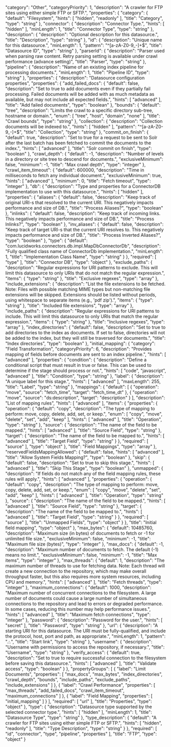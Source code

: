   "category": "Other",
  "categoryPriority": 1,
  "description": "A crawler for FTP sites using either simple FTP or SFTP.",
  "properties": {
    "category": {
      "default": "Filesystem",
      "hints": [
        "hidden",
        "readonly"
      ],
      "title": "Category",
      "type": "string"
    },
    "connector": {
      "description": "Connector Type.",
      "hints": [
        "hidden"
      ],
      "minLength": 1,
      "title": "Connector Type",
      "type": "string"
    },
    "description": {
      "description": "Optional description for this datasource.",
      "title": "Description",
      "type": "string"
    },
    "id": {
      "description": "Unique name for this datasource.",
      "minLength": 1,
      "pattern": "^[a-zA-Z0-9_-]+$",
      "title": "Datasource ID",
      "type": "string"
    },
    "parserId": {
      "description": "Parser used when parsing raw content. Retry parsing setting is available under crawl performance (advance setting)",
      "title": "Parser",
      "type": "string"
    },
    "pipeline": {
      "description": "Name of an existing index pipeline for processing documents.",
      "minLength": 1,
      "title": "Pipeline ID",
      "type": "string"
    },
    "properties": {
      "description": "Datasource configuration properties",
      "properties": {
        "add_failed_docs": {
          "default": false,
          "description": "Set to true to add documents even if they partially fail processing. Failed documents will be added with as much metadata as available, but may not include all expected fields.",
          "hints": [
            "advanced"
          ],
          "title": "Add failed documents",
          "type": "boolean"
        },
        "bounds": {
          "default": "tree",
          "description": "Limits the crawl to a specific directory sub-tree, hostname or domain.",
          "enum": [
            "tree",
            "host",
            "domain",
            "none"
          ],
          "title": "Crawl bounds",
          "type": "string"
        },
        "collection": {
          "description": "Collection documents will be indexed to.",
          "hints": [
            "hidden"
          ],
          "pattern": "^[a-zA-Z0-9_-]+$",
          "title": "Collection",
          "type": "string"
        },
        "commit_on_finish": {
          "default": true,
          "description": "Set to true for a request to be sent to Solr after the last batch has been fetched to commit the documents to the index.",
          "hints": [
            "advanced"
          ],
          "title": "Solr commit on finish",
          "type": "boolean"
        },
        "crawl_depth": {
          "default": -1,
          "description": "Number of levels in a directory or site tree to descend for documents.",
          "exclusiveMinimum": false,
          "minimum": -1,
          "title": "Max crawl depth",
          "type": "integer"
        },
        "crawl_item_timeout": {
          "default": 600000,
          "description": "Time in milliseconds to fetch any individual document.",
          "exclusiveMinimum": true,
          "hints": [
            "advanced"
          ],
          "minimum": 0,
          "title": "Fetch timeout",
          "type": "integer"
        },
        "db": {
          "description": "Type and properties for a ConnectorDB implementation to use with this datasource.",
          "hints": [
            "hidden"
          ],
          "properties": {
            "aliases": {
              "default": false,
              "description": "Keep track of original URI-s that resolved to the current URI. This negatively impacts performance and size of DB.",
              "title": "Process Aliases?",
              "type": "boolean"
            },
            "inlinks": {
              "default": false,
              "description": "Keep track of incoming links. This negatively impacts performance and size of DB.",
              "title": "Process Inlinks?",
              "type": "boolean"
            },
            "inv_aliases": {
              "default": false,
              "description": "Keep track of target URI-s that the current URI resolves to. This negatively impacts performance and size of DB.",
              "title": "Process Inverted Aliases?",
              "type": "boolean"
            },
            "type": {
              "default": "com.lucidworks.connectors.db.impl.MapDbConnectorDb",
              "description": "Fully qualified class name of ConnectorDb implementation.",
              "minLength": 1,
              "title": "Implementation Class Name",
              "type": "string"
            }
          },
          "required": [
            "type"
          ],
          "title": "Connector DB",
          "type": "object"
        },
        "exclude_paths": {
          "description": "Regular expressions for URI patterns to exclude. This will limit this datasource to only URIs that do not match the regular expression.",
          "items": {
            "type": "string"
          },
          "title": "Exclusive regexes",
          "type": "array"
        },
        "include_extensions": {
          "description": "List the file extensions to be fetched. Note: Files with possible matching MIME types but non-matching file extensions will be skipped. Extensions should be listed without periods, using whitespace to separate items (e.g., 'pdf zip').",
          "items": {
            "type": "string"
          },
          "title": "Included file extensions",
          "type": "array"
        },
        "include_paths": {
          "description": "Regular expressions for URI patterns to include. This will limit this datasource to only URIs that match the regular expression.",
          "items": {
            "type": "string"
          },
          "title": "Inclusive regexes",
          "type": "array"
        },
        "index_directories": {
          "default": false,
          "description": "Set to true to add directories to the index as documents. If set to false, directories will not be added to the index, but they will still be traversed for documents.",
          "title": "Index directories",
          "type": "boolean"
        },
        "initial_mapping": {
          "category": "Field Transformation",
          "categoryPriority": 6,
          "description": "Provides mapping of fields before documents are sent to an index pipeline.",
          "hints": [
            "advanced"
          ],
          "properties": {
            "condition": {
              "description": "Define a conditional script that must result in true or false. This can be used to determine if the stage should process or not.",
              "hints": [
                "code",
                "javascript",
                "advanced"
              ],
              "title": "Condition",
              "type": "string"
            },
            "label": {
              "description": "A unique label for this stage.",
              "hints": [
                "advanced"
              ],
              "maxLength": 255,
              "title": "Label",
              "type": "string"
            },
            "mappings": {
              "default": [
                {
                  "operation": "move",
                  "source": "fetch_time",
                  "target": "fetch_time_dt"
                },
                {
                  "operation": "move",
                  "source": "ds:description",
                  "target": "description"
                }
              ],
              "description": "List of mapping rules",
              "hints": [
                "advanced"
              ],
              "items": {
                "properties": {
                  "operation": {
                    "default": "copy",
                    "description": "The type of mapping to perform: move, copy, delete, add, set, or keep.",
                    "enum": [
                      "copy",
                      "move",
                      "delete",
                      "set",
                      "add",
                      "keep"
                    ],
                    "hints": [
                      "advanced"
                    ],
                    "title": "Operation",
                    "type": "string"
                  },
                  "source": {
                    "description": "The name of the field to be mapped.",
                    "hints": [
                      "advanced"
                    ],
                    "title": "Source Field",
                    "type": "string"
                  },
                  "target": {
                    "description": "The name of the field to be mapped to.",
                    "hints": [
                      "advanced"
                    ],
                    "title": "Target Field",
                    "type": "string"
                  }
                },
                "required": [
                  "source"
                ],
                "type": "object"
              },
              "title": "Field Mappings",
              "type": "array"
            },
            "reservedFieldsMappingAllowed": {
              "default": false,
              "hints": [
                "advanced"
              ],
              "title": "Allow System Fields Mapping?",
              "type": "boolean"
            },
            "skip": {
              "default": false,
              "description": "Set to true to skip this stage.",
              "hints": [
                "advanced"
              ],
              "title": "Skip This Stage",
              "type": "boolean"
            },
            "unmapped": {
              "description": "If fields do not match any of the field mapping rules, these rules will apply.",
              "hints": [
                "advanced"
              ],
              "properties": {
                "operation": {
                  "default": "copy",
                  "description": "The type of mapping to perform: move, copy, delete, add, set, or keep.",
                  "enum": [
                    "copy",
                    "move",
                    "delete",
                    "set",
                    "add",
                    "keep"
                  ],
                  "hints": [
                    "advanced"
                  ],
                  "title": "Operation",
                  "type": "string"
                },
                "source": {
                  "description": "The name of the field to be mapped.",
                  "hints": [
                    "advanced"
                  ],
                  "title": "Source Field",
                  "type": "string"
                },
                "target": {
                  "description": "The name of the field to be mapped to.",
                  "hints": [
                    "advanced"
                  ],
                  "title": "Target Field",
                  "type": "string"
                }
              },
              "required": [
                "source"
              ],
              "title": "Unmapped Fields",
              "type": "object"
            }
          },
          "title": "Initial field mapping",
          "type": "object"
        },
        "max_bytes": {
          "default": 10485760,
          "description": "Maximum size (in bytes) of documents to fetch or -1 for unlimited file size.",
          "exclusiveMinimum": false,
          "minimum": -1,
          "title": "Maximum file size (bytes)",
          "type": "integer"
        },
        "max_docs": {
          "default": -1,
          "description": "Maximum number of documents to fetch. The default (-1) means no limit.",
          "exclusiveMinimum": false,
          "minimum": -1,
          "title": "Max items",
          "type": "integer"
        },
        "max_threads": {
          "default": 1,
          "description": "The maximum number of threads to use for fetching data. Note: Each thread will create a new connection to the repository, which may make overall throughput faster, but this also requires more system resources, including CPU and memory.",
          "hints": [
            "advanced"
          ],
          "title": "Fetch threads",
          "type": "integer"
        },
        "maximum_connections": {
          "default": 1000,
          "description": "Maximum number of concurrent connections to the filesystem. A large number of documents could cause a large number of simultaneous connections to the repository and lead to errors or degraded performance. In some cases, reducing this number may help performance issues.",
          "hints": [
            "advanced"
          ],
          "title": "Maximum fetch connections",
          "type": "integer"
        },
        "password": {
          "description": "Password for the user.",
          "hints": [
            "secret"
          ],
          "title": "Password",
          "type": "string"
        },
        "url": {
          "description": "A starting URI for this datasource. The URI must be fully-qualified, and include the protocol, host, port and path, as appropriate.",
          "minLength": 1,
          "pattern": ".*:.*",
          "title": "Start link",
          "type": "string"
        },
        "username": {
          "description": "Username with permissions to access the repository, if necessary.",
          "title": "Username",
          "type": "string"
        },
        "verify_access": {
          "default": true,
          "description": "Set to true to require successful connection to the filesystem before saving this datasource.",
          "hints": [
            "advanced"
          ],
          "title": "Validate access",
          "type": "boolean"
        }
      },
      "propertyGroups": [
        {
          "label": "Limit Documents",
          "properties": [
            "max_docs",
            "max_bytes",
            "index_directories",
            "crawl_depth",
            "bounds",
            "include_paths",
            "exclude_paths",
            "include_extensions"
          ]
        },
        {
          "label": "Crawl Performance",
          "properties": [
            "max_threads",
            "add_failed_docs",
            "crawl_item_timeout",
            "maximum_connections"
          ]
        },
        {
          "label": "Field Mapping",
          "properties": [
            "initial_mapping"
          ]
        }
      ],
      "required": [
        "url"
      ],
      "title": "Properties",
      "type": "object"
    },
    "type": {
      "description": "Datasource type supported by the selected connector type.",
      "hints": [
        "hidden"
      ],
      "minLength": 1,
      "title": "Datasource Type",
      "type": "string"
    },
    "type_description": {
      "default": "A crawler for FTP sites using either simple FTP or SFTP.",
      "hints": [
        "hidden",
        "readonly"
      ],
      "title": "Type Description",
      "type": "string"
    }
  },
  "required": [
    "id",
    "connector",
    "type",
    "pipeline",
    "properties"
  ],
  "title": "FTP",
  "type": "object"
}
